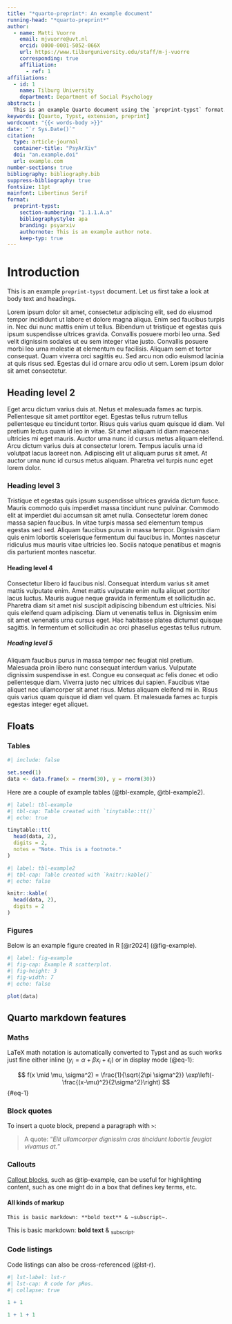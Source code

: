 ```yaml
---
title: "*quarto-preprint*: An example document"
running-head: "*quarto-preprint*"
author:
  - name: Matti Vuorre
    email: mjvuorre@uvt.nl
    orcid: 0000-0001-5052-066X
    url: https://www.tilburguniversity.edu/staff/m-j-vuorre
    corresponding: true
    affiliation:
      - ref: 1
affiliations:
  - id: 1
    name: Tilburg University
    department: Department of Social Psychology
abstract: |
  This is an example Quarto document using the `preprint-typst` format.
keywords: [Quarto, Typst, extension, preprint]
wordcount: "{{< words-body >}}"
date: "`r Sys.Date()`"
citation:
  type: article-journal
  container-title: "PsyArXiv"
  doi: "an.example.doi"
  url: example.com
number-sections: true
bibliography: bibliography.bib
suppress-bibliography: true
fontsize: 11pt
mainfont: Libertinus Serif
format:
  preprint-typst:
    section-numbering: "1.1.1.A.a"
    bibliographystyle: apa
    branding: psyarxiv
    authornote: This is an example author note.
    keep-typ: true
---
```


# Introduction

This is an example `preprint-typst` document. Let us first take a look at body text and headings.

Lorem ipsum dolor sit amet, consectetur adipiscing elit, sed do eiusmod tempor incididunt ut labore et dolore magna aliqua. Enim sed faucibus turpis in. Nec dui nunc mattis enim ut tellus. Bibendum ut tristique et egestas quis ipsum suspendisse ultrices gravida. Convallis posuere morbi leo urna. Sed velit dignissim sodales ut eu sem integer vitae justo. Convallis posuere morbi leo urna molestie at elementum eu facilisis. Aliquam sem et tortor consequat. Quam viverra orci sagittis eu. Sed arcu non odio euismod lacinia at quis risus sed. Egestas dui id ornare arcu odio ut sem. Lorem ipsum dolor sit amet consectetur. 

## Heading level 2

Eget arcu dictum varius duis at. Netus et malesuada fames ac turpis. Pellentesque sit amet porttitor eget. Egestas tellus rutrum tellus pellentesque eu tincidunt tortor. Risus quis varius quam quisque id diam. Vel pretium lectus quam id leo in vitae. Sit amet aliquam id diam maecenas ultricies mi eget mauris. Auctor urna nunc id cursus metus aliquam eleifend. Arcu dictum varius duis at consectetur lorem. Tempus iaculis urna id volutpat lacus laoreet non. Adipiscing elit ut aliquam purus sit amet. At auctor urna nunc id cursus metus aliquam. Pharetra vel turpis nunc eget lorem dolor. 

### Heading level 3

Tristique et egestas quis ipsum suspendisse ultrices gravida dictum fusce. Mauris commodo quis imperdiet massa tincidunt nunc pulvinar. Commodo elit at imperdiet dui accumsan sit amet nulla. Consectetur lorem donec massa sapien faucibus. In vitae turpis massa sed elementum tempus egestas sed sed. Aliquam faucibus purus in massa tempor. Dignissim diam quis enim lobortis scelerisque fermentum dui faucibus in. Montes nascetur ridiculus mus mauris vitae ultricies leo. Sociis natoque penatibus et magnis dis parturient montes nascetur. 

#### Heading level 4

Consectetur libero id faucibus nisl. Consequat interdum varius sit amet mattis vulputate enim. Amet mattis vulputate enim nulla aliquet porttitor lacus luctus. Mauris augue neque gravida in fermentum et sollicitudin ac. Pharetra diam sit amet nisl suscipit adipiscing bibendum est ultricies. Nisi quis eleifend quam adipiscing. Diam ut venenatis tellus in. Dignissim enim sit amet venenatis urna cursus eget. Hac habitasse platea dictumst quisque sagittis. In fermentum et sollicitudin ac orci phasellus egestas tellus rutrum. 

##### Heading level 5

Aliquam faucibus purus in massa tempor nec feugiat nisl pretium. Malesuada proin libero nunc consequat interdum varius. Vulputate dignissim suspendisse in est. Congue eu consequat ac felis donec et odio pellentesque diam. Viverra justo nec ultrices dui sapien. Faucibus vitae aliquet nec ullamcorper sit amet risus. Metus aliquam eleifend mi in. Risus quis varius quam quisque id diam vel quam. Et malesuada fames ac turpis egestas integer eget aliquet. 

## Floats

### Tables

```r
#| include: false

set.seed(1)
data <- data.frame(x = rnorm(30), y = rnorm(30))
```

Here are a couple of example tables (@tbl-example, @tbl-example2).

```r
#| label: tbl-example
#| tbl-cap: Table created with `tinytable::tt()`
#| echo: true

tinytable::tt(
  head(data, 2),
  digits = 2,
  notes = "Note. This is a footnote."
)
```

```r
#| label: tbl-example2
#| tbl-cap: Table created with `knitr::kable()`
#| echo: false

knitr::kable(
  head(data, 2),
  digits = 2
)
```

### Figures

Below is an example figure created in R [@r2024] (@fig-example).

```r
#| label: fig-example
#| fig-cap: Example R scatterplot.
#| fig-height: 3
#| fig-width: 7
#| echo: false

plot(data)
```

## Quarto markdown features

### Maths

LaTeX math notation is automatically converted to Typst and as such works just fine either inline ($y_i = \alpha + \beta x_i + \epsilon_i$) or in display mode (@eq-1):

$$
f(x \mid \mu, \sigma^2) = \frac{1}{\sqrt{2\pi \sigma^2}} \exp\left(-\frac{(x-\mu)^2}{2\sigma^2}\right)
$$ {#eq-1}

### Block quotes

To insert a quote block, prepend a paragraph with `>`:

>A quote: "*Elit ullamcorper dignissim cras tincidunt lobortis feugiat vivamus at.*"

### Callouts

[Callout blocks](https://quarto.org/docs/authoring/callouts.html), such as @tip-example, can be useful for highlighting content, such as one might do in a box that defines key terms, etc.

::: {#tip-example .callout-tip}
#### All kinds of markup
````
This is basic markdown: **bold text** & ~subscript~.
````
This is basic markdown: **bold text** & ~subscript~.
:::

### Code listings

Code listings can also be cross-referenced (@lst-r).

```r
#| lst-label: lst-r
#| lst-cap: R code for pRos.
#| collapse: true

1 + 1
```

```r
1 + 1 + 1
```